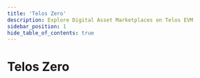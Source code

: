 ---
title: 'Telos Zero'
description: Explore Digital Asset Marketplaces on Telos EVM
sidebar_position: 1
hide_table_of_contents: true
---


# Telos Zero

<div class="cards-display">
    <Card
        title='AreaX NFT'
        linkUrl='./areaX'
        imageUrl={require('/static/img/areax.jpeg').default}
        descriptionText='Learn More'
        animateContent={false}
    />
    <Card
        title='NeftyBlocks'
        linkUrl='./neftyblocks'
        imageUrl={require('/static/img/neftyblocks.png').default}
        descriptionText='Learn More'
        animateContent={false}
    />
</div>  